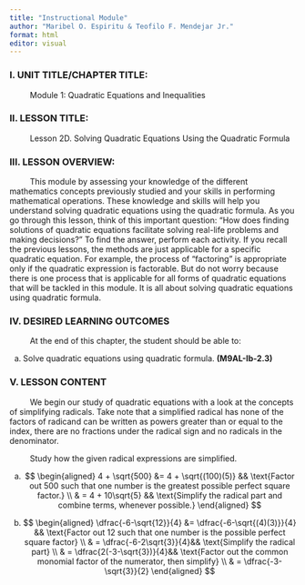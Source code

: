 ```yaml
---
title: "Instructional Module"
author: "Maribel O. Espiritu & Teofilo F. Mendejar Jr."
format: html
editor: visual
---
```


### **I. UNIT TITLE/CHAPTER TITLE:**

$\qquad$ Module 1: Quadratic Equations and Inequalities

### **II. LESSON TITLE:**

$\qquad$ Lesson 2D. Solving Quadratic Equations Using the Quadratic Formula

### **III. LESSON OVERVIEW:**

$\qquad$ This module by assessing your knowledge of the different mathematics concepts previously studied and your skills in performing mathematical operations. These knowledge and skills will help you understand solving quadratic equations using the quadratic formula. As you go through this lesson, think of this important question: “How does finding solutions of quadratic equations facilitate solving real-life problems and making decisions?” To find the answer, perform each activity. If you recall the previous lessons, the methods are just applicable for a specific quadratic equation. For example, the process of “factoring” is appropriate only if the quadratic expression is factorable. But do not worry because there is one process that is applicable for all forms of quadratic equations that will be tackled in this module. It is all about solving quadratic equations using quadratic formula.

### **IV. DESIRED LEARNING OUTCOMES**

$\qquad$ At the end of this chapter, the student should be able to:

a.  Solve quadratic equations using quadratic formula. **(M9AL-Ib-2.3)**

### **V. LESSON CONTENT**

$\qquad$ We begin our study of quadratic equations with a look at the concepts of simplifying radicals. Take note that a simplified radical has none of the factors of radicand can be written as powers greater than or equal to the index, there are no fractions under the radical sign and no radicals in the denominator.

$\qquad$ Study how the given radical expressions are simplified.

a. $$
\begin{aligned}
4 + \sqrt{500} &= 4 + \sqrt{(100)(5)}  && \text{Factor out 500 such that one number is the greatest possible perfect square factor.} \\
& = 4 + 10\sqrt{5} && \text{Simplify the radical part and combine terms, whenever possible.}
\end{aligned}
$$

b. $$
\begin{aligned}
\dfrac{-6-\sqrt{12}}{4} &= \dfrac{-6-\sqrt{(4)(3)}}{4}  && \text{Factor out 12 such that one number is the possible perfect square factor} \\
& =  \dfrac{-6-2\sqrt{3}}{4}&& \text{Simplify the radical part} \\
& =  \dfrac{2(-3-\sqrt{3})}{4}&& \text{Factor out the common monomial factor of the numerator, then simplify} \\
& =  \dfrac{-3-\sqrt{3}}{2}
\end{aligned}
$$